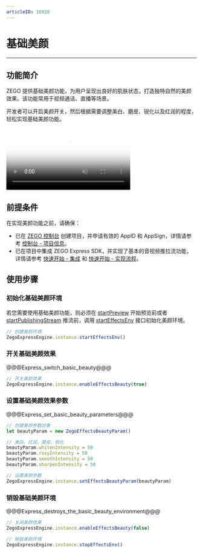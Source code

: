 ```yaml
---
articleID: 16928
---
```

# 基础美颜

- - -

## 功能简介

ZEGO 提供基础美颜功能，为用户呈现出良好的肌肤状态，打造独特自然的美颜效果。该功能常用于视频通话、直播等场景。

开发者可以开启美颜开关，然后根据需要调整美白、磨皮、锐化以及红润的程度，轻松实现基础美颜功能。

<video poster="https://storage.zego.im/sdk-doc/Pics/Common/ZegoExpressEngine/ExpressBeauty.png" src="https://zego-public.oss-cn-shanghai.aliyuncs.com/sdk-doc/doc/video/Express_Video_SDK/ExpressBeauty.mp4" width="65%" muted="true" loop="true" autoplay="autoplay" preload="auto" nocontrols></video>

## 前提条件

在实现美颜功能之前，请确保：

- 已在 [ZEGO 控制台](https://console.zego.im) 创建项目，并申请有效的 AppID 和 AppSign，详情请参考 [控制台 - 项目信息](https://doc-zh.zego.im/article/12107)。
- 已在项目中集成 ZEGO Express SDK，并实现了基本的音视频推拉流功能，详情请参考 [快速开始 - 集成](!Integration/SDK_Integration) 和 [快速开始 - 实现流程](!Integration/Solution_Implementation)。


## 使用步骤

### 初始化基础美颜环境

若您需要使用基础美颜功能，则必须在 [startPreview](@startPreview) 开始预览前或者 [startPublishingStream](@startPublishingStream) 推流前，调用 [startEffectsEnv](@startEffectsEnv) 接口初始化美颜环境。

```ts
// 创建美颜环境
ZegoExpressEngine.instance.startEffectsEnv()
```

### 开关基础美颜效果

@@@Express_switch_basic_beauty@@@

```ts
// 开关美颜效果
ZegoExpressEngine.instance.enableEffectsBeauty(true)
```

### 设置基础美颜效果参数

@@@Express_set_basic_beauty_parameters@@@

```ts
// 创建美颜参数对象
let beautyParam = new ZegoEffectsBeautyParam()

// 美白、红润、磨皮、锐化
beautyParam.whitenIntensity = 50
beautyParam.rosyIntensity = 50
beautyParam.smoothIntensity = 50
beautyParam.sharpenIntensity = 50

// 设置美颜参数
ZegoExpressEngine.instance.setEffectsBeautyParam(beautyParam)
```

### 销毁基础美颜环境

@@@Express_destroys_the_basic_beauty_environment@@@

```ts
// 关闭美颜效果
ZegoExpressEngine.instance.enableEffectsBeauty(false)

// 销毁美颜环境
ZegoExpressEngine.instance.stopEffectsEnv()
```
